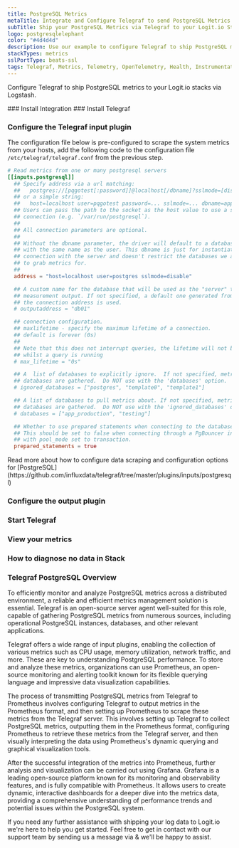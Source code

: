 ```yaml
---
title: PostgreSQL Metrics
metaTitle: Integrate and Configure Telegraf to send PostgreSQL Metrics
subTitle: Ship your PostgreSQL Metrics via Telegraf to your Logit.io Stack
logo: postgresqlelephant
color: "#4d4d4d"
description: Use our example to configure Telegraf to ship PostgreSQL metrics to Logit.io. Configure Telegraf to send PostgreSQL metrics to Logstash or Elastic.
stackTypes: metrics
sslPortType: beats-ssl
tags: Telegraf, Metrics, Telemetry, OpenTelemetry, Health, Instrumentation, PostgreSQL, Database, Monitoring, Database Management, Postgresql
---
```


Configure Telegraf to ship PostgreSQL metrics to your Logit.io stacks via Logstash.

<Steps>
  ### Install Integration
  <InstallIntegration/>
  ### Install Telegraf

  <InstallTelegraf />

  ### Configure the Telegraf input plugin

  The configuration file below is pre-configured to scrape the system metrics from your hosts, add the following code to the configuration file `/etc/telegraf/telegraf.conf` from the previous step.

  ```toml copy
  # Read metrics from one or many postgresql servers
  [[inputs.postgresql]]
    ## Specify address via a url matching:
    ##   postgres://[pqgotest[:password]]@localhost[/dbname]?sslmode=[disable|verify-ca|verify-full]&statement_timeout=...
    ## or a simple string:
    ##   host=localhost user=pqgotest password=... sslmode=... dbname=app_production
    ## Users can pass the path to the socket as the host value to use a socket
    ## connection (e.g. `/var/run/postgresql`).
    ##
    ## All connection parameters are optional.
    ##
    ## Without the dbname parameter, the driver will default to a database
    ## with the same name as the user. This dbname is just for instantiating a
    ## connection with the server and doesn't restrict the databases we are trying
    ## to grab metrics for.
    ##
    address = "host=localhost user=postgres sslmode=disable"

    ## A custom name for the database that will be used as the "server" tag in the
    ## measurement output. If not specified, a default one generated from
    ## the connection address is used.
    # outputaddress = "db01"

    ## connection configuration.
    ## maxlifetime - specify the maximum lifetime of a connection.
    ## default is forever (0s)
    ##
    ## Note that this does not interrupt queries, the lifetime will not be enforced
    ## whilst a query is running
    # max_lifetime = "0s"

    ## A  list of databases to explicitly ignore.  If not specified, metrics for all
    ## databases are gathered.  Do NOT use with the 'databases' option.
    # ignored_databases = ["postgres", "template0", "template1"]

    ## A list of databases to pull metrics about. If not specified, metrics for all
    ## databases are gathered.  Do NOT use with the 'ignored_databases' option.
    # databases = ["app_production", "testing"]

    ## Whether to use prepared statements when connecting to the database.
    ## This should be set to false when connecting through a PgBouncer instance
    ## with pool_mode set to transaction.
    prepared_statements = true
  ```
  <Callout type="info">
    Read more about how to configure data scraping and configuration options for [PostgreSQL](https://github.com/influxdata/telegraf/tree/master/plugins/inputs/postgresql)
  </Callout>

  ### Configure the output plugin

  <TelegrafOutputPlugin />

  ### Start Telegraf

  <StartTelegraf />

  ### View your metrics
  <LaunchStack source="PostgreSQL_Metrics_via_Telegraf" utmMedium="metrics" utmCampaign="telegraf-PostgreSQL-metrics" />

  ### How to diagnose no data in Stack

  <DiagnoseNoData />

</Steps>

### Telegraf PostgreSQL Overview

To efficiently monitor and analyze PostgreSQL metrics across a distributed environment, a reliable and efficient 
metrics management solution is essential. Telegraf is an open-source server agent well-suited for this role, 
capable of gathering PostgreSQL metrics from numerous sources, including operational PostgreSQL instances, 
databases, and other relevant applications.
      
Telegraf offers a wide range of input plugins, enabling the collection of various metrics such as CPU usage, 
memory utilization, network traffic, and more. These are key to understanding PostgreSQL performance. 
To store and analyze these metrics, organizations can use Prometheus, an open-source monitoring and alerting 
toolkit known for its flexible querying language and impressive data visualization capabilities.

The process of transmitting PostgreSQL metrics from Telegraf to Prometheus involves configuring Telegraf to 
output metrics in the Prometheus format, and then setting up Prometheus to scrape these metrics from the 
Telegraf server. This involves setting up Telegraf to collect PostgreSQL metrics, outputting them in the 
Prometheus format, configuring Prometheus to retrieve these metrics from the Telegraf server, and then visually 
interpreting the data using Prometheus's dynamic querying and graphical visualization tools.

After the successful integration of the metrics into Prometheus, further analysis and visualization can be 
carried out using Grafana. Grafana is a leading open-source platform known for its monitoring and observability 
features, and is fully compatible with Prometheus. It allows users to create dynamic, interactive dashboards 
for a deeper dive into the metrics data, providing a comprehensive understanding of performance 
trends and potential issues within the PostgreSQL system.

If you need any further assistance with shipping your log data to Logit.io we're here to help you get started. 
Feel free to get in contact with our support team by sending us a message via <IntercomButton text="live chat" /> 
& we'll be happy to assist.